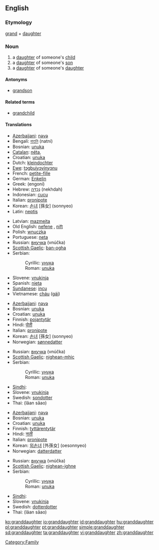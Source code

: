 ==English==

===Etymology===
[[grand]] + [[daughter]]

===Noun===
{{wikipedia}}
{{en-noun}}

# a [[daughter]] of someone's [[child]]
# a [[daughter]] of someone's [[son]]
# a [[daughter]] of someone's [[daughter]]

====Antonyms====
* [[grandson]]

====Related terms====
* [[grandchild]]

====Translations====
{{trans-top|daughter of someone’s child}}
* [[Azerbaijani]]: [[nəvə]]
* Bengali: [[নাতনি]] (natni) {{f}}
* Bosnian: [[unuka#Bosnian|unuka]] {{f}}
* [[Catalan]]: [[néta]], {{f}}
* Croatian: [[unuka#Croatian|unuka]] {{f}}
* Dutch: [[kleindochter]] {{f}}
* [[Ewe]]: [[tɔgbuiyɔvinyɔnu]] {{f}}
* French: [[petite-fille]] {{f}}
* German: [[Enkelin]] {{f}}
* Greek: {{t+|el|εγγονή|f|sc=Grek}} (engoní)
* Hebrew: [[נֶכְדָּה]] (nekhdah) {{f}}
* Indonesian: [[cucu]]
* Italian: [[pronipote]]
* Korean: [[손녀]] [孫女] (sonnyeo)
* Latin: [[neptis]] {{f}}
{{trans-mid}}
* Latvian: [[mazmeita]] {{f}}
* Old English: [[nefene]] {{f}}, [[nift]] {{f}}
* Polish: [[wnuczka]] {{f}}
* Portuguese: [[neta]] {{f}}
* Russian: [[внучка]] (vnúčka) {{f}}
* [[Scottish Gaelic]]: [[ban-ogha]] {{f}}
* Serbian:
*: Cyrillic: [[унука#Serbian|унука]] {{f}}
*: Roman: [[unuka#Serbian|unuka]] {{f}}
* Slovene: [[vnukinja]] {{f}}
* Spanish: [[nieta]] {{f}}
* [[Sundanese]]: [[incu]]
* Vietnamese: [[cháu]] ([[gái]])
{{trans-bottom}}

{{trans-top|daughter of someone’s son}}
* [[Azerbaijani]]: [[nəvə]]
* Bosnian: [[unuka#Bosnian|unuka]] {{f}}
* Croatian: [[unuka#Croatian|unuka]] {{f}}
* Finnish: [[pojantytär]]
* Hindi: [[पोती]]
* Italian: [[pronipote]]
* Korean: [[손녀]] [孫女] (sonnyeo)
* Norwegian: [[sønnedatter]]
{{trans-mid}}
* Russian: [[внучка]] (vnúčka) {{f}}
* [[Scottish Gaelic]]: [[nighean-mhic]] {{f}}
* Serbian:
*: Cyrillic: [[унука#Serbian|унука]] {{f}}
*: Roman: [[unuka#Serbian|unuka]] {{f}}
* [[Sindhi]]: {{SDchar|[[پوٽِي]]}} {{f}}
* Slovene: [[vnukinja]] {{f}}
* Swedish: [[sondotter]] {{c}}
* Thai: {{Thai|[[หลานสาว]]}} (lăan săao)
{{trans-bottom}}

{{trans-top|daughter of someone’s daughter}}
* [[Azerbaijani]]: [[nəvə]]
* Bosnian: [[unuka#Bosnian|unuka]] {{f}}
* Croatian: [[unuka#Croatian|unuka]] {{f}}
* Finnish: [[tyttärentytär]]
* Hindi: [[नाती]]
* Italian: [[pronipote]]
* Korean: [[외손녀]] [外孫女] (oesonnyeo)
* Norwegian: [[datterdatter]]
{{trans-mid}}
* Russian: [[внучка]] (vnúčka) {{f}}
* [[Scottish Gaelic]]: [[nighean-ighne]] {{f}}
* Serbian:
*: Cyrillic: [[унука#Serbian|унука]] {{f}}
*: Roman: [[unuka#Serbian|unuka]] {{f}}
* [[Sindhi]]: {{SDchar|[[ڏوهٽِي]]}} {{f}}
* Slovene: [[vnukinja]] {{f}}
* Swedish: [[dotterdotter]] {{c}}
* Thai: {{Thai|[[หลานสาว]]}} (lăan săao)
{{trans-bottom}}

[[Category:Family]]

[[ko:granddaughter]]
[[io:granddaughter]]
[[id:granddaughter]]
[[hu:granddaughter]]
[[pl:granddaughter]]
[[pt:granddaughter]]
[[simple:granddaughter]]
[[sd:granddaughter]]
[[ta:granddaughter]]
[[vi:granddaughter]]
[[zh:granddaughter]]